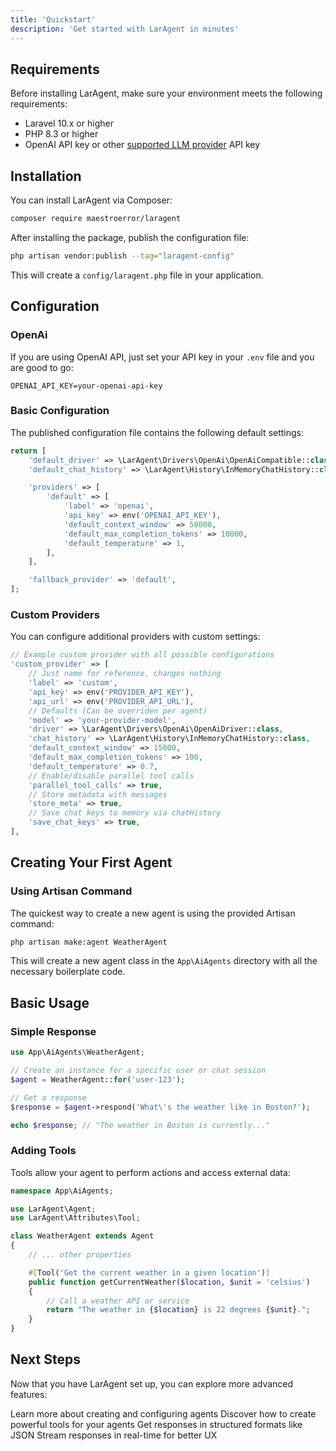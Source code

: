 ```yaml
---
title: 'Quickstart'
description: 'Get started with LarAgent in minutes'
---
```


## Requirements

Before installing LarAgent, make sure your environment meets the following requirements:

- Laravel 10.x or higher
- PHP 8.3 or higher
- OpenAI API key or other [supported LLM provider](/core-concepts/llm-drivers#available-drivers) API key

## Installation

You can install LarAgent via Composer:

```bash
composer require maestroerror/laragent
```

After installing the package, publish the configuration file:

```bash
php artisan vendor:publish --tag="laragent-config"
```

This will create a `config/laragent.php` file in your application.

## Configuration

### OpenAi

If you are using OpenAI API, just set your API key in your `.env` file and you are good to go:

```
OPENAI_API_KEY=your-openai-api-key
```

### Basic Configuration

The published configuration file contains the following default settings:

```php
return [
    'default_driver' => \LarAgent\Drivers\OpenAi\OpenAiCompatible::class,
    'default_chat_history' => \LarAgent\History\InMemoryChatHistory::class,

    'providers' => [
        'default' => [
            'label' => 'openai',
            'api_key' => env('OPENAI_API_KEY'),
            'default_context_window' => 50000,
            'default_max_completion_tokens' => 10000,
            'default_temperature' => 1,
        ],
    ],

    'fallback_provider' => 'default',
];
```

### Custom Providers

You can configure additional providers with custom settings:

```php
// Example custom provider with all possible configurations
'custom_provider' => [
    // Just name for reference, changes nothing
    'label' => 'custom',
    'api_key' => env('PROVIDER_API_KEY'),
    'api_url' => env('PROVIDER_API_URL'),
    // Defaults (Can be overriden per agent)
    'model' => 'your-provider-model',
    'driver' => \LarAgent\Drivers\OpenAi\OpenAiDriver::class,
    'chat_history' => \LarAgent\History\InMemoryChatHistory::class,
    'default_context_window' => 15000,
    'default_max_completion_tokens' => 100,
    'default_temperature' => 0.7,
    // Enable/disable parallel tool calls
    'parallel_tool_calls' => true,
    // Store metadata with messages
    'store_meta' => true,
    // Save chat keys to memory via chatHistory
    'save_chat_keys' => true,
],
```

## Creating Your First Agent

### Using Artisan Command

The quickest way to create a new agent is using the provided Artisan command:

```bash
php artisan make:agent WeatherAgent
```

This will create a new agent class in the `App\AiAgents` directory with all the necessary boilerplate code.

## Basic Usage

### Simple Response

```php
use App\AiAgents\WeatherAgent;

// Create an instance for a specific user or chat session
$agent = WeatherAgent::for('user-123');

// Get a response
$response = $agent->respond('What\'s the weather like in Boston?');

echo $response; // "The weather in Boston is currently..."
```

### Adding Tools

Tools allow your agent to perform actions and access external data:

```php
namespace App\AiAgents;

use LarAgent\Agent;
use LarAgent\Attributes\Tool;

class WeatherAgent extends Agent
{
    // ... other properties

    #[Tool('Get the current weather in a given location')]
    public function getCurrentWeather($location, $unit = 'celsius')
    {
        // Call a weather API or service
        return "The weather in {$location} is 22 degrees {$unit}.";
    }
}
```

## Next Steps

Now that you have LarAgent set up, you can explore more advanced features:

<CardGroup>
  <Card
    title="Agents"
    icon="user-robot"
    href="/core-concepts/agents"
  >
    Learn more about creating and configuring agents
  </Card>
  <Card
    title="Tools"
    icon="screwdriver-wrench"
    href="/core-concepts/tools"
  >
    Discover how to create powerful tools for your agents
  </Card>
  <Card
    title="Structured Output"
    icon="brackets-curly"
    href="/core-concepts/structured-output"
  >
    Get responses in structured formats like JSON
  </Card>
  <Card
    title="Streaming"
    icon="wave-sine"
    href="/core-concepts/streaming"
  >
    Stream responses in real-time for better UX
  </Card>
</CardGroup>

